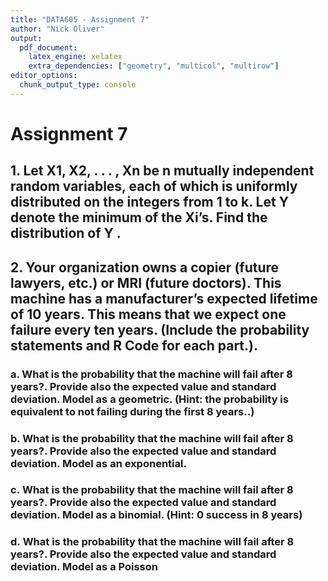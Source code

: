 ```yaml
---
title: "DATA605 - Assignment 7"
author: "Nick Oliver"
output:
  pdf_document:
    latex_engine: xelatex
    extra_dependencies: ["geometry", "multicol", "multirow"]
editor_options: 
  chunk_output_type: console
---
```


# Assignment 7 

## 1. Let X1, X2, . . . , Xn be n mutually independent random variables, each of which is uniformly distributed on the integers from 1 to k. Let Y denote the minimum of the Xi's. Find the distribution of Y .

## 2. Your organization owns a copier (future lawyers, etc.) or MRI (future doctors). This machine has a manufacturer's expected lifetime of 10 years. This means that we expect one failure every ten years. (Include the probability statements and R Code for each part.).

### a. What is the probability that the machine will fail after 8 years?. Provide also the expected value and standard deviation. Model as a geometric. (Hint: the probability is equivalent to not failing during the first 8 years..)

### b. What is the probability that the machine will fail after 8 years?. Provide also the expected value and standard deviation. Model as an exponential.

### c. What is the probability that the machine will fail after 8 years?. Provide also the expected value and standard deviation. Model as a binomial. (Hint: 0 success in 8 years)

### d. What is the probability that the machine will fail after 8 years?. Provide also the expected value and standard deviation. Model as a Poisson
